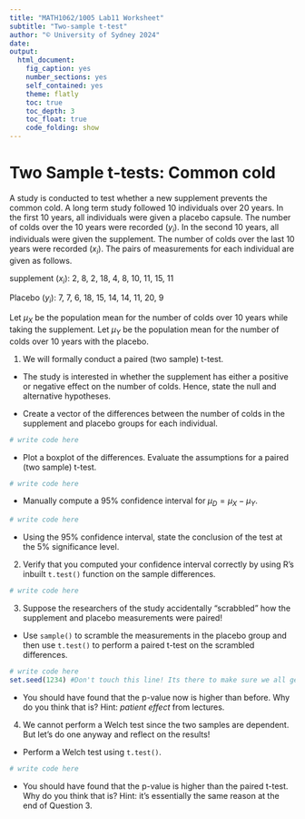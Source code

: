 ```yaml
---
title: "MATH1062/1005 Lab11 Worksheet"
subtitle: "Two-sample t-test"
author: "© University of Sydney 2024"
date: 
output:
  html_document:
    fig_caption: yes
    number_sections: yes
    self_contained: yes
    theme: flatly
    toc: true
    toc_depth: 3
    toc_float: true
    code_folding: show
---
```


# Two Sample t-tests: Common cold

A study is conducted to test whether a new supplement prevents the common cold. A long term study followed 10 individuals over 20 years. In the first 10 years, all individuals were given a placebo capsule. The number of colds over the 10 years were recorded ($y_i$). In the second 10 years, all individuals were given the supplement. The number of colds over the last 10 years were recorded ($x_i$). The pairs of measurements for each individual are given as follows.

supplement ($x_i$): 2, 8, 2, 18, 4, 8, 10, 11, 15, 11

Placebo ($y_i$): 7, 7, 6, 18, 15, 14, 14, 11, 20, 9   

Let $\mu_X$ be the population mean for the number of colds over 10 years while taking the supplement. Let $\mu_Y$ be the population mean for the number of colds over 10 years with the placebo.

1. We will formally conduct a paired (two sample) t-test. 

- The study is interested in whether the supplement has either a positive or negative effect on the number of colds. Hence, state the null and alternative hypotheses.

- Create a vector of the differences between the number of colds in the supplement and placebo groups for each individual.


```r
# write code here
```

- Plot a boxplot of the differences. Evaluate the assumptions for a paired (two sample) t-test.

```r
# write code here
```

- Manually compute a 95% confidence interval for $\mu_D = \mu_X - \mu_Y$.

```r
# write code here
```

- Using the 95% confidence interval, state the conclusion of the test at the 5% significance level.

2. Verify that you computed your confidence interval correctly by using R's inbuilt `t.test()` function on the sample differences.

```r
# write code here
```

3. Suppose the researchers of the study accidentally "scrabbled" how the supplement and placebo measurements were paired! 

- Use `sample()` to scramble the measurements in the placebo group and then use `t.test()` to perform a paired t-test on the scrambled differences. 

```r
# write code here
set.seed(1234) #Don't touch this line! Its there to make sure we all get the same results :) 

```

- You should have found that the p-value now is higher than before. Why do you think that is? Hint: *patient effect* from lectures.

4. We cannot perform a Welch test since the two samples are dependent. But let's do one anyway and reflect on the results!

- Perform a Welch test using `t.test()`.

```r
# write code here
```

- You should have found that the p-value is higher than the paired t-test. Why do you think that is? Hint: it's essentially the same reason at the end of Question 3.







